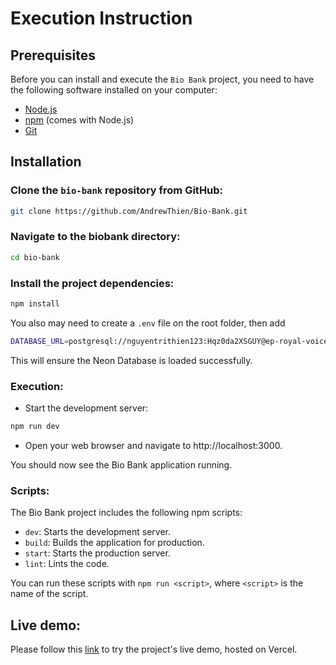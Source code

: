 # Execution Instruction

## Prerequisites

Before you can install and execute the `Bio Bank` project, you need to have the following software installed on your computer:

- [Node.js](https://nodejs.org/en/download/)
- [npm](https://www.npmjs.com/get-npm) (comes with Node.js)
- [Git](https://git-scm.com/downloads)

## Installation

### Clone the `bio-bank` repository from GitHub:

```bash
git clone https://github.com/AndrewThien/Bio-Bank.git
```

### Navigate to the biobank directory:

```bash
cd bio-bank
```

### Install the project dependencies:

```bash
npm install
```

You also may need to create a `.env` file on the root folder, then add

```bash
DATABASE_URL=postgresql://nguyentrithien123:Hqz0da2XSGUY@ep-royal-voice-06161069.us-east-2.aws.neon.tech/BioBank?sslmode=require
```
This will ensure the Neon Database is loaded successfully.

### Execution:

 - Start the development server:

```bash
npm run dev
```

 - Open your web browser and navigate to http://localhost:3000.

You should now see the Bio Bank application running.

### Scripts:
The Bio Bank project includes the following npm scripts:

- `dev`: Starts the development server.
- `build`: Builds the application for production.
- `start`: Starts the production server.
- `lint`: Lints the code.

You can run these scripts with `npm run <script>`, where `<script>` is the name of the script.

## Live demo:

Please follow this [link](https://bio-bank-andrew.vercel.app/) to try the project's live demo, hosted on Vercel.